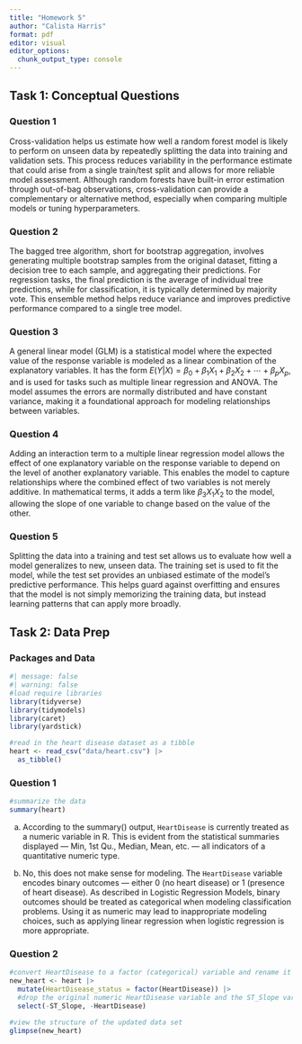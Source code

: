 ```yaml
---
title: "Homework 5"
author: "Calista Harris"
format: pdf
editor: visual
editor_options: 
  chunk_output_type: console
---
```


## Task 1: Conceptual Questions

### Question 1

Cross-validation helps us estimate how well a random forest model is likely to perform on unseen data by repeatedly splitting the data into training and validation sets. This process reduces variability in the performance estimate that could arise from a single train/test split and allows for more reliable model assessment. Although random forests have built-in error estimation through out-of-bag observations, cross-validation can provide a complementary or alternative method, especially when comparing multiple models or tuning hyperparameters.

### Question 2

The bagged tree algorithm, short for bootstrap aggregation, involves generating multiple bootstrap samples from the original dataset, fitting a decision tree to each sample, and aggregating their predictions. For regression tasks, the final prediction is the average of individual tree predictions, while for classification, it is typically determined by majority vote. This ensemble method helps reduce variance and improves predictive performance compared to a single tree model.

### Question 3

A general linear model (GLM) is a statistical model where the expected value of the response variable is modeled as a linear combination of the explanatory variables. It has the form $E(Y|X)=\beta_0 + \beta_1X_1 +\beta_2X_2 + \cdots +\beta_pX_p$, and is used for tasks such as multiple linear regression and ANOVA. The model assumes the errors are normally distributed and have constant variance, making it a foundational approach for modeling relationships between variables.

### Question 4

Adding an interaction term to a multiple linear regression model allows the effect of one explanatory variable on the response variable to depend on the level of another explanatory variable. This enables the model to capture relationships where the combined effect of two variables is not merely additive. In mathematical terms, it adds a term like $\beta_3X_1X_2$ to the model, allowing the slope of one variable to change based on the value of the other.

### Question 5

Splitting the data into a training and test set allows us to evaluate how well a model generalizes to new, unseen data. The training set is used to fit the model, while the test set provides an unbiased estimate of the model’s predictive performance. This helps guard against overfitting and ensures that the model is not simply memorizing the training data, but instead learning patterns that can apply more broadly.

\newpage

## Task 2: Data Prep

### Packages and Data

```r
#| message: false
#| warning: false
#load require libraries 
library(tidyverse)
library(tidymodels)
library(caret)
library(yardstick)

#read in the heart disease dataset as a tibble
heart <- read_csv("data/heart.csv") |> 
  as_tibble()
```

### Question 1

```r
#summarize the data
summary(heart)
```

a.  According to the summary() output, `HeartDisease` is currently treated as a numeric variable in R. This is evident from the statistical summaries displayed — Min, 1st Qu., Median, Mean, etc. — all indicators of a quantitative numeric type.

b.  No, this does not make sense for modeling. The `HeartDisease` variable encodes binary outcomes — either 0 (no heart disease) or 1 (presence of heart disease). As described in Logistic Regression Models, binary outcomes should be treated as categorical when modeling classification problems. Using it as numeric may lead to inappropriate modeling choices, such as applying linear regression when logistic regression is more appropriate.

### Question 2
```r
#convert HeartDisease to a factor (categorical) variable and rename it
new_heart <- heart |> 
  mutate(HeartDisease_status = factor(HeartDisease)) |> 
  #drop the original numeric HeartDisease variable and the ST_Slope variable
  select(-ST_Slope, -HeartDisease) 

#view the structure of the updated data set
glimpse(new_heart)
```


